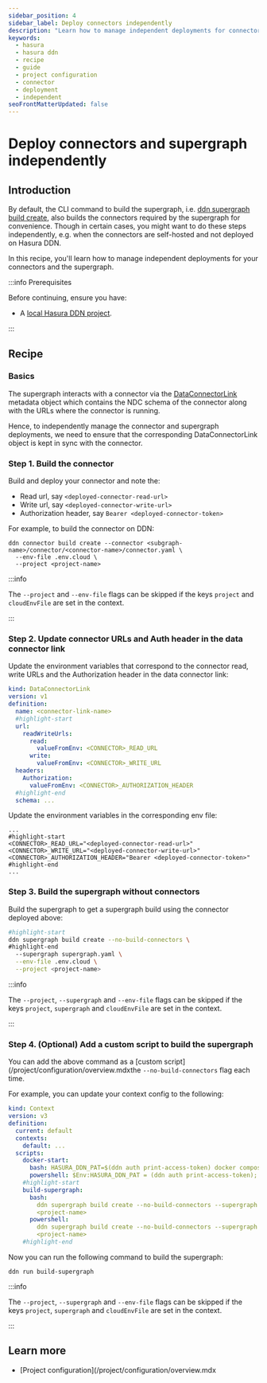 ```yaml
---
sidebar_position: 4
sidebar_label: Deploy connectors independently
description: "Learn how to manage independent deployments for connectors and the supergraph"
keywords:
  - hasura
  - hasura ddn
  - recipe
  - guide
  - project configuration
  - connector
  - deployment
  - independent
seoFrontMatterUpdated: false
---
```


# Deploy connectors and supergraph independently

## Introduction

By default, the CLI command to build the supergraph, i.e.
[ddn supergraph build create](/reference/cli/commands/ddn_supergraph_build_create.mdx), also builds the connectors
required by the supergraph for convenience. Though in certain cases, you might want to do these steps independently,
e.g. when the connectors are self-hosted and not deployed on Hasura DDN.

In this recipe, you'll learn how to manage independent deployments for your connectors and the supergraph.

:::info Prerequisites

Before continuing, ensure you have:

- A [local Hasura DDN project](/quickstart.mdx).

:::

## Recipe

### Basics

The supergraph interacts with a connector via the
[DataConnectorLink](/reference/metadata-reference/data-connector-links.mdx) metadata object which contains the NDC
schema of the connector along with the URLs where the connector is running.

Hence, to independently manage the connector and supergraph deployments, we need to ensure that the corresponding
DataConnectorLink object is kept in sync with the connector.

### Step 1. Build the connector

Build and deploy your connector and note the:

- Read url, say `<deployed-connector-read-url>`
- Write url, say `<deployed-connector-write-url>`
- Authorization header, say `Bearer <deployed-connector-token>`

For example, to build the connector on DDN:

```ddn title="Build connector on DDN using config at <subgraph-name>/connector/<connector-name>/connector.yaml"
ddn connector build create --connector <subgraph-name>/connector/<connector-name>/connector.yaml \
  --env-file .env.cloud \
  --project <project-name>
```

:::info

The `--project` and `--env-file` flags can be skipped if the keys `project` and `cloudEnvFile` are set in the context.

:::

### Step 2. Update connector URLs and Auth header in the data connector link

Update the environment variables that correspond to the connector read, write URLs and the Authorization header in the
data connector link:

```yaml title="For example: <subgraph-name>/metadata/<connector-link-name>.hml"
kind: DataConnectorLink
version: v1
definition:
  name: <connector-link-name>
  #highlight-start
  url:
    readWriteUrls:
      read:
        valueFromEnv: <CONNECTOR>_READ_URL
      write:
        valueFromEnv: <CONNECTOR>_WRITE_URL
  headers:
    Authorization:
      valueFromEnv: <CONNECTOR>_AUTHORIZATION_HEADER
  #highlight-end
  schema: ...
```

Update the environment variables in the corresponding env file:

```env title="For example: .env.cloud"
...
#highlight-start
<CONNECTOR>_READ_URL="<deployed-connector-read-url>"
<CONNECTOR>_WRITE_URL="<deployed-connector-write-url>"
<CONNECTOR>_AUTHORIZATION_HEADER="Bearer <deployed-connector-token>"
#highlight-end
...
```

### Step 3. Build the supergraph without connectors

Build the supergraph to get a supergraph build using the connector deployed above:

```bash title="Create supergraph build on DDN without building the related connectors:"
#highlight-start
ddn supergraph build create --no-build-connectors \
#highlight-end
  --supergraph supergraph.yaml \
  --env-file .env.cloud \
  --project <project-name>
```

:::info

The `--project`, `--supergraph` and `--env-file` flags can be skipped if the keys `project`, `supergraph` and
`cloudEnvFile` are set in the context.

:::

### Step 4. (Optional) Add a custom script to build the supergraph

You can add the above command as a [custom script](/project/configuration/overview.mdxthe `--no-build-connectors` flag
each time.

For example, you can update your context config to the following:

```yaml title="<project-root>/.hasura/context.yaml:"
kind: Context
version: v3
definition:
  current: default
  contexts:
    default: ...
  scripts:
    docker-start:
      bash: HASURA_DDN_PAT=$(ddn auth print-access-token) docker compose --env-file .env up --build --pull always -d
      powershell: $Env:HASURA_DDN_PAT = (ddn auth print-access-token); docker compose --env-file .env up --build --pull always -d
    #highlight-start
    build-supergraph:
      bash:
        ddn supergraph build create --no-build-connectors --supergraph supergraph.yaml --env-file .env.cloud --project
        <project-name>
      powershell:
        ddn supergraph build create --no-build-connectors --supergraph supergraph.yaml --env-file .env.cloud --project
        <project-name>
    #highlight-end
```

Now you can run the following command to build the supergraph:

```ddn
ddn run build-supergraph
```

:::info

The `--project`, `--supergraph` and `--env-file` flags can be skipped if the keys `project`, `supergraph` and
`cloudEnvFile` are set in the context.

:::

## Learn more

- [Project configuration](/project/configuration/overview.mdx
